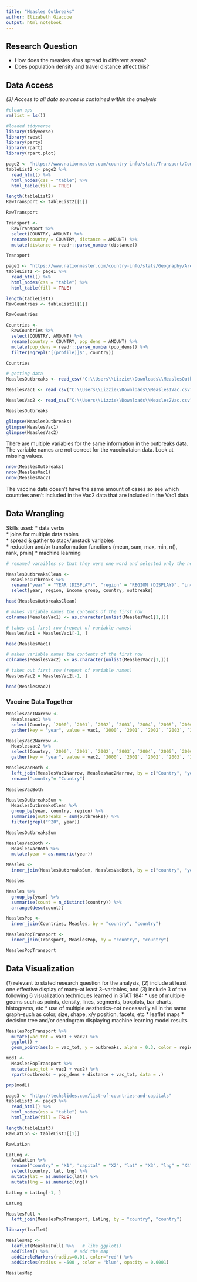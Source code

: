 ---
title: "Measles Outbreaks"
author: Elizabeth Giacobe
output: html_notebook
---

## Research Question
- How does the measles virus spread in different areas?
- Does population density and travel distance affect this? 


## Data Access
*(3) Access to all data sources is contained within the analysis*

```{r, message= FALSE}
#clean ups
rm(list = ls()) 

#loaded tidyverse
library(tidyverse)
library(rvest)
library(party)
library(rpart)
library(rpart.plot)
```

```{r}
page2 <- "https://www.nationmaster.com/country-info/stats/Transport/Commute/Distance"
tableList2 <- page2 %>%
  read_html() %>%
  html_nodes(css = "table") %>%
  html_table(fill = TRUE)

length(tableList2)
RawTransport <- tableList2[[1]]

RawTransport
```
```{r}
Transport <-
  RawTransport %>%
  select(COUNTRY, AMOUNT) %>%
  rename(country = COUNTRY, distance = AMOUNT) %>%
  mutate(distance = readr::parse_number(distance))

Transport
```


```{r}
page1 <- "https://www.nationmaster.com/country-info/stats/Geography/Area/Land/Per-capita"
tableList1 <- page1 %>%
  read_html() %>%
  html_nodes(css = "table") %>%
  html_table(fill = TRUE)

length(tableList1)
RawCountries <- tableList1[[1]]

RawCountries
```

```{r}
Countries <-
  RawCountries %>%
  select(COUNTRY, AMOUNT) %>%
  rename(country = COUNTRY, pop_dens = AMOUNT) %>%
  mutate(pop_dens = readr::parse_number(pop_dens)) %>%
  filter(!grepl("[(profile)]$", country))

Countries
```


```{r, message=FALSE}
# getting data
MeaslesOutbreaks <- read_csv("C:\\Users\\Lizzie\\Downloads\\MeaslesOutbreaks.csv")

MeaslesVac1 <- read_csv("C:\\Users\\Lizzie\\Downloads\\Measles1Vac.csv")

MeaslesVac2 <- read_csv("C:\\Users\\Lizzie\\Downloads\\Measles2Vac.csv")

MeaslesOutbreaks
```

```{r}
glimpse(MeaslesOutbreaks)
glimpse(MeaslesVac1)
glimpse(MeaslesVac2)
```
There are multiple variables for the same information in the outbreaks data. The variable names are not correct for the vaccinataion data. Look at missing values. 

```{r}
nrow(MeaslesOutbreaks)
nrow(MeaslesVac1)
nrow(MeaslesVac2)
```
The vaccine data doesn't have the same amount of cases so see which countries aren't included in the Vac2 data that are included in the Vac1 data. 

## Data Wrangling
Skills used: 
* data verbs   
* joins for multiple data tables  
* spread & gather to stack/unstack variables  
* reduction and/or transformation functions (mean, sum, max, min, n(), rank, pmin) 
* machine learning
```{r}
# renamed varaibles so that they were one word and selected only the needed variables

MeaslesOutbreaksClean <-
  MeaslesOutbreaks %>%
  rename("year" = "YEAR (DISPLAY)", "region" = "REGION (DISPLAY)", "income_group" = "WORLDBANKINCOMEGROUP (DISPLAY)", "country" = "COUNTRY (DISPLAY)", "outbreaks" = "Display Value") %>%
  select(year, region, income_group, country, outbreaks)

head(MeaslesOutbreaksClean)
```

```{r}
# makes variable names the contents of the first row
colnames(MeaslesVac1) <- as.character(unlist(MeaslesVac1[1,]))

# takes out first row (repeat of variable names)
MeaslesVac1 = MeaslesVac1[-1, ]

head(MeaslesVac1)
```
```{r}
# makes variable names the contents of the first row
colnames(MeaslesVac2) <- as.character(unlist(MeaslesVac2[1,]))

# takes out first row (repeat of variable names)
MeaslesVac2 = MeaslesVac2[-1, ]

head(MeaslesVac2)
```

### Vaccine Data Together
```{r}
MeaslesVac1Narrow <-
  MeaslesVac1 %>%
  select(Country, `2000`, `2001`, `2002`, `2003`, `2004`, `2005`, `2006`, `2007`, `2008`, `2009`, `2010`, `2011`, `2012`, `2013`, `2014`, `2015`, `2016`, `2017`, `2018`) %>%
  gather(key = "year", value = vac1, `2000`, `2001`, `2002`, `2003`, `2004`, `2005`, `2006`, `2007`, `2008`, `2009`, `2010`, `2011`, `2012`, `2013`, `2014`, `2015`, `2016`, `2017`, `2018`)

MeaslesVac2Narrow <-
  MeaslesVac2 %>%
  select(Country, `2000`, `2001`, `2002`, `2003`, `2004`, `2005`, `2006`, `2007`, `2008`, `2009`, `2010`, `2011`, `2012`, `2013`, `2014`, `2015`, `2016`, `2017`, `2018`) %>%
  gather(key = "year", value = vac2, `2000`, `2001`, `2002`, `2003`, `2004`, `2005`, `2006`, `2007`, `2008`, `2009`, `2010`, `2011`, `2012`, `2013`, `2014`, `2015`, `2016`, `2017`, `2018`)
```

```{r}
MeaslesVacBoth <-
  left_join(MeaslesVac1Narrow, MeaslesVac2Narrow, by = c("Country", "year")) %>%
  rename("country"= "Country")
  
MeaslesVacBoth
```

```{r}
MeaslesOutbreaksSum <-
  MeaslesOutbreaksClean %>%
  group_by(year, country, region) %>%
  summarise(outbreaks = sum(outbreaks)) %>%
  filter(grepl("^20", year))

MeaslesOutbreaksSum
```

```{r}
MeaslesVacBoth <-
  MeaslesVacBoth %>%
  mutate(year = as.numeric(year))

Measles <-
  inner_join(MeaslesOutbreaksSum, MeaslesVacBoth, by = c("country", "year"))

Measles
```

```{r}
Measles %>%
  group_by(year) %>%
  summarise(count = n_distinct(country)) %>%
  arrange(desc(count))
```


```{r}
MeaslesPop <-
  inner_join(Countries, Measles, by = "country", "country")

MeaslesPopTransport <-
  inner_join(Transport, MeaslesPop, by = "country", "country")

MeaslesPopTransport
```


## Data Visualization
(*1*) relevant to stated research question for the analysis, (*2*) include at least one effective display of many--at least 3--variables, and (*3*) include 3 of the following 6 visualization techniques learned in STAT 184: 
* use of multiple geoms such as points, density, lines, segments, boxplots, bar charts, histograms, etc 
* use of multiple aesthetics--not necessarily all in the same graph--such as color, size, shape, x/y position, facets, etc 
* leaflet maps 
* decision tree and/or dendogram displaying machine learning model results

```{r fig.width=8}
MeaslesPopTransport %>%
  mutate(vac_tot = vac1 + vac2) %>%
  ggplot() +
  geom_point(aes(x = vac_tot, y = outbreaks, alpha = 0.3, color = region))
```

```{r}
mod1 <-
  MeaslesPopTransport %>%
  mutate(vac_tot = vac1 + vac2) %>%
  rpart(outbreaks ~ pop_dens + distance + vac_tot, data = .)

prp(mod1)
```


```{r}
page3 <- "http://techslides.com/list-of-countries-and-capitals"
tableList3 <- page3 %>%
  read_html() %>%
  html_nodes(css = "table") %>%
  html_table(fill = TRUE)

length(tableList3)
RawLatLon <- tableList3[[1]]

RawLatLon
```
```{r}
LatLng <-
  RawLatLon %>%
  rename("country" = "X1", "capital" = "X2", "lat" = "X3", "lng" = "X4") %>%
  select(country, lat, lng) %>%
  mutate(lat = as.numeric(lat)) %>%
  mutate(lng = as.numeric(lng))

LatLng = LatLng[-1, ]

LatLng
```

```{r}
MeaslesFull <-
  left_join(MeaslesPopTransport, LatLng, by = "country", "country")
```


```{r}
library(leaflet)

MeaslesMap <-
  leaflet(MeaslesFull) %>%   # like ggplot()
  addTiles() %>%          # add the map
  addCircleMarkers(radius=0.01, color="red") %>%
  addCircles(radius = ~500 , color = "blue", opacity = 0.0001)

MeaslesMap
```

